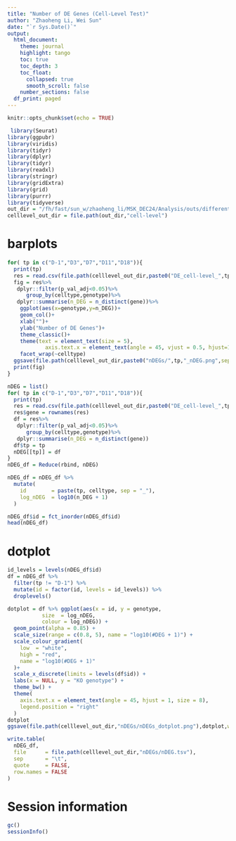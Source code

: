 ```yaml
---
title: "Number of DE Genes (Cell-Level Test)"
author: "Zhaoheng Li, Wei Sun"
date: "`r Sys.Date()`"
output: 
  html_document:
    theme: journal
    highlight: tango
    toc: true
    toc_depth: 3
    toc_float:
      collapsed: true
      smooth_scroll: false
    number_sections: false
  df_print: paged
---
```



```r
knitr::opts_chunk$set(echo = TRUE)
```

```r
 library(Seurat)
library(ggpubr)
library(viridis)
library(tidyr)
library(dplyr)
library(tidyr)
library(readxl)
library(stringr)
library(gridExtra)
library(grid)
library(purrr)
library(tidyverse)
out_dir = "/fh/fast/sun_w/zhaoheng_li/MSK_DEC24/Analysis/outs/differential_expression"
celllevel_out_dir = file.path(out_dir,"cell-level")
```



# barplots

```r

for( tp in c("D-1","D3","D7","D11","D18")){
  print(tp)
  res = read.csv(file.path(celllevel_out_dir,paste0("DE_cell-level_",tp,".csv")),row.names = 1)
  fig = res%>%
   dplyr::filter(p_val_adj<0.05)%>%
      group_by(celltype,genotype)%>%
   dplyr::summarise(n_DEG = n_distinct(gene))%>%
    ggplot(aes(x=genotype,y=n_DEG))+
    geom_col()+
    xlab("")+
    ylab("Number of DE Genes")+
    theme_classic()+
    theme(text = element_text(size = 5),
            axis.text.x = element_text(angle = 45, vjust = 0.5, hjust=1))+
    facet_wrap(~celltype)
  ggsave(file.path(celllevel_out_dir,paste0("nDEGs/",tp,"_nDEG.png",sep='')),fig,width = 8,height = 6)
  print(fig)
}
```



```r

nDEG = list()
for( tp in c("D-1","D3","D7","D11","D18")){
  print(tp)
  res = read.csv(file.path(celllevel_out_dir,paste0("DE_cell-level_",tp,".csv")),row.names = 1)
  res$gene = rownames(res)
  df = res%>%
   dplyr::filter(p_val_adj<0.05)%>%
      group_by(celltype,genotype)%>%
   dplyr::summarise(n_DEG = n_distinct(gene))
  df$tp = tp
  nDEG[[tp]] = df
}
nDEG_df = Reduce(rbind, nDEG)

nDEG_df = nDEG_df %>% 
  mutate(
    id        = paste(tp, celltype, sep = "_"),
    log_nDEG  = log10(n_DEG + 1)
  )

nDEG_df$id = fct_inorder(nDEG_df$id)
head(nDEG_df)
```



# dotplot

```r
id_levels = levels(nDEG_df$id)      
df = nDEG_df %>%
  filter(tp != "D-1") %>%                    
  mutate(id = factor(id, levels = id_levels)) %>% 
  droplevels()                                    

dotplot = df %>% ggplot(aes(x = id, y = genotype,
           size  = log_nDEG,
           colour = log_nDEG)) +
  geom_point(alpha = 0.85) +
  scale_size(range = c(0.8, 5), name = "log10(#DEG + 1)") +
  scale_colour_gradient(
    low  = "white",
    high = "red",
    name = "log10(#DEG + 1)"
  )+
  scale_x_discrete(limits = levels(df$id)) +
  labs(x = NULL, y = "KO genotype") +
  theme_bw() +
  theme(
    axis.text.x = element_text(angle = 45, hjust = 1, size = 8),
    legend.position = "right"
  )
dotplot
ggsave(file.path(celllevel_out_dir,"nDEGs/nDEGs_dotplot.png"),dotplot,width = 6,height = 6)
```

```r

write.table(
  nDEG_df,
  file      = file.path(celllevel_out_dir,"nDEGs/nDEG.tsv"),
  sep       = "\t",
  quote     = FALSE,
  row.names = FALSE
)
```

# Session information

```r
gc()
sessionInfo()
```


